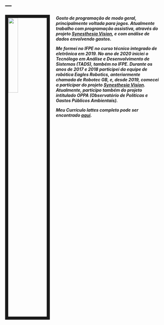 ---
---

<link rel="stylesheet" href="styles.css" type="text/css">

<img src="Images\_MG_6888.JPG" style="width:25%; border:10px solid; margin-right: 20px" align="left">

<h5>Gosto de programação de modo geral, principalmente voltada para jogos. Atualmente trabalho com programação assistiva, através do projeto [Synesthesia Vision](http://synesthesiavision.com), e com análise de dados envolvendo gastos.

Me formei no IFPE no curso técnico integrado de eletrônica em 2019. No ano de 2020 iniciei o Tecnólogo em Análise e Desenvolvimento de Sistemas (TADS), também no IFPE. Durante os anos de 2017 e 2018 participei da equipe de robótica Eagles Robotics, anteriormente chamada de Robotec GB, e, desde 2019, comecei a participar do projeto [Synesthesia Vision](http://synesthesiavision.com). Atualmente, participo também do projeto intitulado OPPA (Observatório de Políticas e Gastos Públicos Ambientais).

Meu Currículo lattes completo pode ser encontrado [aqui](lattes.cnpq.br/5552819324762579).<h5>
